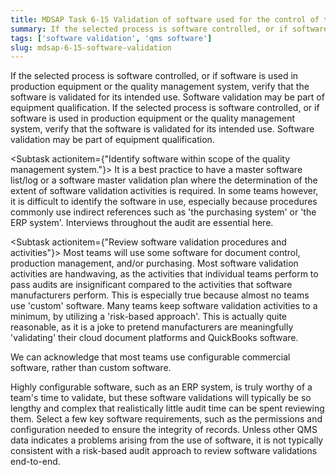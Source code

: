 ```yaml
---
title: MDSAP Task 6-15 Validation of software used for the control of the production and service process
summary: If the selected process is software controlled, or if software is used in production equipment or the quality management system, verify that the software is validated for its intended use. 
tags: ['software validation', 'qms software']
slug: mdsap-6-15-software-validation
---
```


<RegLang>
If the selected process is software controlled, or if software is used in production equipment or the quality management system, verify that the software is validated for its intended use.
Software validation may be part of equipment qualification.
</RegLang>
<QdocList docs={['software validation procedure', 'software master validation plan']}/>

<ReportLang>
If the selected process is software controlled, or if software is used in production equipment or the quality management system, verify that the software is validated for its intended use.
Software validation may be part of equipment qualification.
</ReportLang>

<Subtask actionitem={"Identify software within scope of the quality management system."}>
It is a best practice to have a master software list/log or a software master validation plan where the determination of the extent of software validation activities is required. 
In some teams however, it is difficult to identify the software in use, especially because procedures commonly use indirect references such as 'the purchasing system' or 'the ERP system'.  Interviews throughout the audit are essential here.
</Subtask>

<Subtask actionitem={"Review software validation procedures and activities"}>
Most teams will use some software for document control, production management, and/or purchasing.
Most software validation activities are handwaving, as the activities that individual teams perform to pass audits are insignificant compared to the activities that software manufacturers perform.  This is especially true because almost no teams use 'custom' software. Many teams keep software validation activities to a minimum, by utilizing a 'risk-based approach'.  This is actually quite reasonable, as it is a joke  to pretend manufacturers are meaningfully 'validating' their cloud document platforms and QuickBooks software.     

We can acknowledge that most teams use configurable commercial software, rather than custom software.

Highly configurable software, such as an ERP system, is truly worthy of a team's time to validate, but these software validations will typically be so lengthy and complex that realistically little audit time can be spent reviewing them.  Select a few key software requirements, such as the permissions and configuration needed to ensure the integrity of records.  Unless other QMS data indicates a problems arising from the use of software, it is not typically consistent with a risk-based audit approach to review software validations end-to-end. 
</Subtask>




